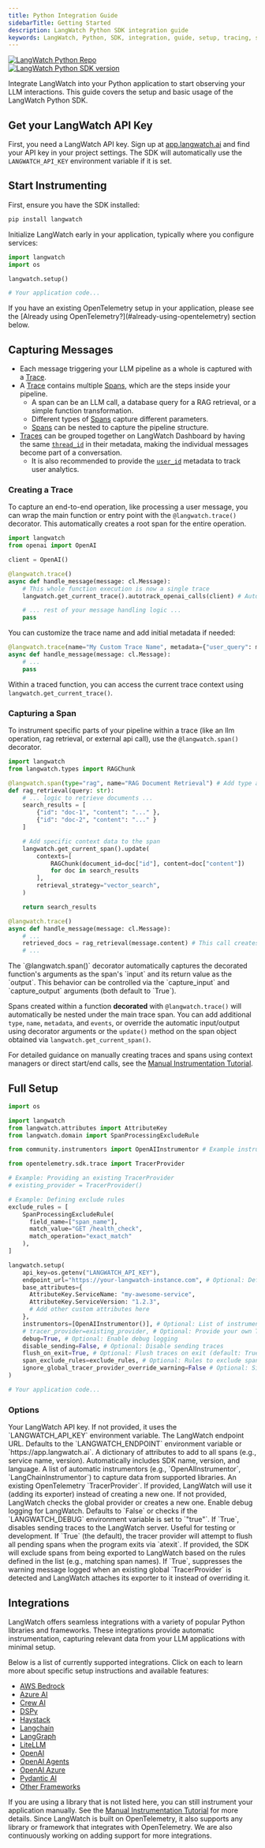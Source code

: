 ```yaml
---
title: Python Integration Guide
sidebarTitle: Getting Started
description: LangWatch Python SDK integration guide
keywords: LangWatch, Python, SDK, integration, guide, setup, tracing, spans, traces, OpenTelemetry, OpenAI, Celery, HTTP clients, databases, ORMs
---
```



<div className="not-prose" style={{display: "flex", gap: "8px", padding: "0"}}>
  <div>
    <a href="https://github.com/langwatch/langwatch/tree/main/python-sdk" target="_blank">
      <img src="https://img.shields.io/badge/repo-langwatch-blue?style=flat&logo=Github" noZoom alt="LangWatch Python Repo" />
    </a>
  </div>

  <div>
    <a href="https://pypi.org/project/langwatch/" target="_blank">
      <img src="https://img.shields.io/pypi/v/langwatch?color=007EC6" noZoom alt="LangWatch Python SDK version" />
    </a>
  </div>
</div>

Integrate LangWatch into your Python application to start observing your LLM interactions. This guide covers the setup and basic usage of the LangWatch Python SDK.

<LLMsTxtProtip />

## Get your LangWatch API Key

First, you need a LangWatch API key. Sign up at [app.langwatch.ai](https://app.langwatch.ai) and find your API key in your project settings. The SDK will automatically use the `LANGWATCH_API_KEY` environment variable if it is set.

## Start Instrumenting

First, ensure you have the SDK installed:

```bash
pip install langwatch
```

Initialize LangWatch early in your application, typically where you configure services:

```python
import langwatch
import os

langwatch.setup()

# Your application code...
```

<Note>
  If you have an existing OpenTelemetry setup in your application, please see the [Already using OpenTelemetry?](#already-using-opentelemetry) section below.
</Note>


## Capturing Messages

- Each message triggering your LLM pipeline as a whole is captured with a [Trace](/concepts#traces-one-task-end-to-end).
- A [Trace](/concepts#traces-one-task-end-to-end) contains multiple [Spans](/concepts#spans-the-building-blocks), which are the steps inside your pipeline.
  - A span can be an LLM call, a database query for a RAG retrieval, or a simple function transformation.
  - Different types of [Spans](/concepts#spans-the-building-blocks) capture different parameters.
  - [Spans](/concepts#spans-the-building-blocks) can be nested to capture the pipeline structure.
- [Traces](/concepts#traces-one-task-end-to-end) can be grouped together on LangWatch Dashboard by having the same [`thread_id`](/concepts#threads-the-whole-conversation) in their metadata, making the individual messages become part of a conversation.
  - It is also recommended to provide the [`user_id`](/concepts#user-id) metadata to track user analytics.

### Creating a Trace

To capture an end-to-end operation, like processing a user message, you can wrap the main function or entry point with the `@langwatch.trace()` decorator. This automatically creates a root span for the entire operation.

```python
import langwatch
from openai import OpenAI

client = OpenAI()

@langwatch.trace()
async def handle_message(message: cl.Message):
    # This whole function execution is now a single trace
    langwatch.get_current_trace().autotrack_openai_calls(client) # Automatically capture OpenAI calls

    # ... rest of your message handling logic ...
    pass

```

You can customize the trace name and add initial metadata if needed:

```python
@langwatch.trace(name="My Custom Trace Name", metadata={"user_query": message.content})
async def handle_message(message: cl.Message):
    # ...
    pass
```

Within a traced function, you can access the current trace context using `langwatch.get_current_trace()`.

### Capturing a Span

To instrument specific parts of your pipeline within a trace (like an llm operation, rag retrieval, or external api call), use the `@langwatch.span()` decorator.

```python
import langwatch
from langwatch.types import RAGChunk

@langwatch.span(type="rag", name="RAG Document Retrieval") # Add type and custom name
def rag_retrieval(query: str):
    # ... logic to retrieve documents ...
    search_results = [
        {"id": "doc-1", "content": "..." },
        {"id": "doc-2", "content": "..." }
    ]

    # Add specific context data to the span
    langwatch.get_current_span().update(
        contexts=[
            RAGChunk(document_id=doc["id"], content=doc["content"])
            for doc in search_results
        ],
        retrieval_strategy="vector_search",
    )

    return search_results

@langwatch.trace()
async def handle_message(message: cl.Message):
    # ...
    retrieved_docs = rag_retrieval(message.content) # This call creates a nested span
    # ...
```

<Note>
The `@langwatch.span()` decorator automatically captures the decorated function's arguments as the span's `input` and its return value as the `output`. This behavior can be controlled via the `capture_input` and `capture_output` arguments (both default to `True`).
</Note>

Spans created within a function **decorated** with `@langwatch.trace()` will automatically be nested under the main trace span. You can add additional `type`, `name`, `metadata`, and `events`, or override the automatic input/output using decorator arguments or the `update()` method on the span object obtained via `langwatch.get_current_span()`.

For detailed guidance on manually creating traces and spans using context managers or direct start/end calls, see the [Manual Instrumentation Tutorial](/integration/python/tutorials/manual-instrumentation).

## Full Setup

```python
import os

import langwatch
from langwatch.attributes import AttributeKey
from langwatch.domain import SpanProcessingExcludeRule

from community.instrumentors import OpenAIInstrumentor # Example instrumentor

from opentelemetry.sdk.trace import TracerProvider

# Example: Providing an existing TracerProvider
# existing_provider = TracerProvider()

# Example: Defining exclude rules
exclude_rules = [
    SpanProcessingExcludeRule(
      field_name=["span_name"],
      match_value="GET /health_check",
      match_operation="exact_match"
    ),
]

langwatch.setup(
    api_key=os.getenv("LANGWATCH_API_KEY"),
    endpoint_url="https://your-langwatch-instance.com", # Optional: Defaults to env var or cloud
    base_attributes={
      AttributeKey.ServiceName: "my-awesome-service",
      AttributeKey.ServiceVersion: "1.2.3",
      # Add other custom attributes here
    },
    instrumentors=[OpenAIInstrumentor()], # Optional: List of instrumentors that conform to the `Instrumentor` protocol
    # tracer_provider=existing_provider, # Optional: Provide your own TracerProvider
    debug=True, # Optional: Enable debug logging
    disable_sending=False, # Optional: Disable sending traces
    flush_on_exit=True, # Optional: Flush traces on exit (default: True)
    span_exclude_rules=exclude_rules, # Optional: Rules to exclude spans
    ignore_global_tracer_provider_override_warning=False # Optional: Silence warning if global provider exists
)

# Your application code...
```

### Options

<ParamField path="api_key" type="str | None">
  Your LangWatch API key. If not provided, it uses the `LANGWATCH_API_KEY` environment variable.
</ParamField>

<ParamField path="endpoint_url" type="str | None">
  The LangWatch endpoint URL. Defaults to the `LANGWATCH_ENDPOINT` environment variable or `https://app.langwatch.ai`.
</ParamField>

<ParamField path="base_attributes" type="dict[str, Any] | None">
  A dictionary of attributes to add to all spans (e.g., service name, version). Automatically includes SDK name, version, and language.
</ParamField>

<ParamField path="instrumentors" type="Sequence[Instrumentor] | None">
  A list of automatic instrumentors (e.g., `OpenAIInstrumentor`, `LangChainInstrumentor`) to capture data from supported libraries.
</ParamField>

<ParamField path="tracer_provider" type="TracerProvider | None">
  An existing OpenTelemetry `TracerProvider`. If provided, LangWatch will use it (adding its exporter) instead of creating a new one. If not provided, LangWatch checks the global provider or creates a new one.
</ParamField>

<ParamField path="debug" type="bool" default="False">
  Enable debug logging for LangWatch. Defaults to `False` or checks if the `LANGWATCH_DEBUG` environment variable is set to `"true"`.
</ParamField>

<ParamField path="disable_sending" type="bool" default="False">
  If `True`, disables sending traces to the LangWatch server. Useful for testing or development.
</ParamField>

<ParamField path="flush_on_exit" type="bool" default="True">
  If `True` (the default), the tracer provider will attempt to flush all pending spans when the program exits via `atexit`.
</ParamField>

<ParamField path="span_exclude_rules" type="List[SpanProcessingExcludeRule] | None">
  If provided, the SDK will exclude spans from being exported to LangWatch based on the rules defined in the list (e.g., matching span names).
</ParamField>

<ParamField path="ignore_global_tracer_provider_override_warning" type="bool" default="False">
  If `True`, suppresses the warning message logged when an existing global `TracerProvider` is detected and LangWatch attaches its exporter to it instead of overriding it.
</ParamField>


## Integrations

LangWatch offers seamless integrations with a variety of popular Python libraries and frameworks. These integrations provide automatic instrumentation, capturing relevant data from your LLM applications with minimal setup.

Below is a list of currently supported integrations. Click on each to learn more about specific setup instructions and available features:

- [AWS Bedrock](/integration/python/integrations/aws-bedrock)
- [Azure AI](/integration/python/integrations/azure-ai)
- [Crew AI](/integration/python/integrations/crew-ai)
- [DSPy](/integration/python/integrations/dspy)
- [Haystack](/integration/python/integrations/haystack)
- [Langchain](/integration/python/integrations/langchain)
- [LangGraph](/integration/python/integrations/langgraph)
- [LiteLLM](/integration/python/integrations/lite-llm)
- [OpenAI](/integration/python/integrations/open-ai)
- [OpenAI Agents](/integration/python/integrations/open-ai-agents)
- [OpenAI Azure](/integration/python/integrations/open-ai-azure)
- [Pydantic AI](/integration/python/integrations/pydantic-ai)
- [Other Frameworks](/integration/python/integrations/other)

If you are using a library that is not listed here, you can still instrument your application manually. See the [Manual Instrumentation Tutorial](/integration/python/tutorials/manual-instrumentation) for more details. Since LangWatch is built on OpenTelemetry, it also supports any library or framework that integrates with OpenTelemetry. We are also continuously working on adding support for more integrations.
